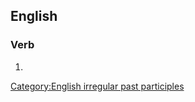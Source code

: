 ==English==

===Verb===
{{head|en|verb form}}

# {{past participle of|give off|lang=en|nocat=1}}

[[Category:English irregular past participles]]